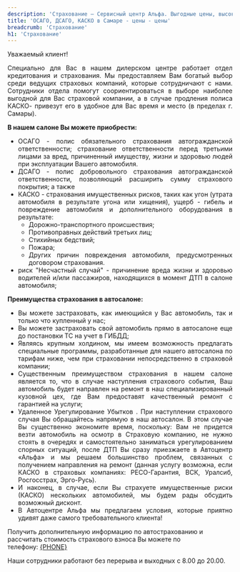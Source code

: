 ```yaml
---
description: 'Страхование — Сервисный центр Альфа. Выгодные цены, высокое качество работы, официальный автоцентр General Motors в Самаре.'
title: 'ОСАГО, ДСАГО, КАСКО в Самаре - цены - цены'
breadcrumb: 'Страхование'
h1: 'Страхование'
---
```


<p>
   Уважаемый клиент!
</p>
<p align="justify">
   Специально для Вас в нашем дилерском центре работает отдел кредитования и страхования. Мы предоставляем Вам богатый выбор среди ведущих страховых компаний, которые сотрудничают с нами. Сотрудники отдела помогут соориентироваться в выборе наиболее выгодной для Вас страховой компании, а в случае продления полиса КАСКО- привезут его в удобное для Вас время и место (в пределах г. Самары).
</p>
<p align="justify">
<strong>В нашем салоне Вы можете приобрести:</strong>
</p>
<ul>
<li>
<div align="justify">
   ОСАГО - полис обязательного страхования автогражданской ответственности; страхование ответственности перед третьими лицами за вред, причиненный имуществу, жизни и здоровью людей при эксплуатации Вашего автомобиля.
</div>
</li>
<li>
<div align="justify">
   ДСАГО - полис добровольного страхования автогражданской ответственности, позволяющий расширить сумму страхового покрытия; а также
</div>
</li>
<li>
<div align="justify">
   КАСКО - страхования имущественных рисков, таких как угон (утрата автомобиля в результате угона или хищения), ущерб - гибель и повреждение автомобиля и дополнительного оборудования в результате:
</div>
<ul>
   <li>
   <div align="justify">
      Дорожно-транспортного происшествия;
   </div>
</li>
   <li>
   <div align="justify">
      Противоправных действий третьих лиц;
   </div>
</li>
   <li>
   <div align="justify">
      Стихийных бедствий;
   </div>
</li>
   <li>
   <div align="justify">
      Пожара;
   </div>
</li>
   <li>
   <div align="justify">
      Других причин повреждения автомобиля, предусмотренных договором страхования.
   </div>
</li>
</ul>
</li>
<li>
<div align="justify">
   риск "Несчастный случай" - причинение вреда жизни и здоровью водителей и/или пассажиров, находящихся в момент ДТП в салоне автомобиля;
</div>
</li>
</ul>
<p>
</p>
<p>
<strong>Преимущества страхования в автосалоне:</strong>
</p>
<ul>
<li>
<div align="justify">
   Вы можете застраховать, как имеющийся у Вас автомобиль, так и только что купленный у нас;
</div>
</li>
<li>
<div align="justify">
   Вы можете застраховать свой автомобиль прямо в автосалоне еще до постановки ТС на учет в ГИБДД;
</div>
</li>
<li>
<div align="justify">
   Являясь крупным холдином, мы имеем возможность предлагать специальные программы, разработанные для нашего автосалона по тарифам ниже, чем при страховании непосредственно в страховой компании;
</div>
</li>
<li>
<div align="justify">
   Существенным преимуществом страхования в нашем салоне является то, что в случае наступления страхового события, Ваш автомобиль будет направлен на ремонт в наш специализированный кузовной цех, где Вам предоставят качественный ремонт с гарантией на услуги;
</div>
</li>
<li>
<div align="justify">
   Удаленное Урегулирование Убытков . При наступлении страхового случая Вы обращайтесь напрямую в наш автосалон. В этом случае Вы существенно экономите время, поскольку: Вам не придется везти автомобиль на осмотр в Страховую компанию, не нужно стоять в очередях и самостоятельно заниматься урегулированием спорных ситуаций, после ДТП Вы сразу приезжаете в Автоцентр «Альфа» и мы решаем большинство проблем, связанных с получением направления на ремонт (данная услугу возможна, если КАСКО в страховых компаниях: РЕСО-Гарантия, ВСК, Уралсиб, Росгосстрах, Эрго-Русь).
</div>
</li>
<li>
<div align="justify">
   И наконец, в случае, если Вы страхуете имущественные риски (КАСКО) нескольких автомобилей, мы будем рады обсудить возможный дисконт.
</div>
</li>
<li>
<div align="justify">
   В Автоцентре Альфа мы предлагаем условия, которые приятно удивят даже самого требовательного клиента!
</div>
</li>
</ul>
<p>
   Получить дополнительную информацию по автострахованию и рассчитать стоимость страхового взноса Вы можете по телефону:&nbsp;<a href={`tel:${phoneFormat(PHONE)}`}>{PHONE}</a>
</p>
<p align="justify">
   Наши сотрудники работают без перерыва и выходных с 8.00 до 20.00.
</p>